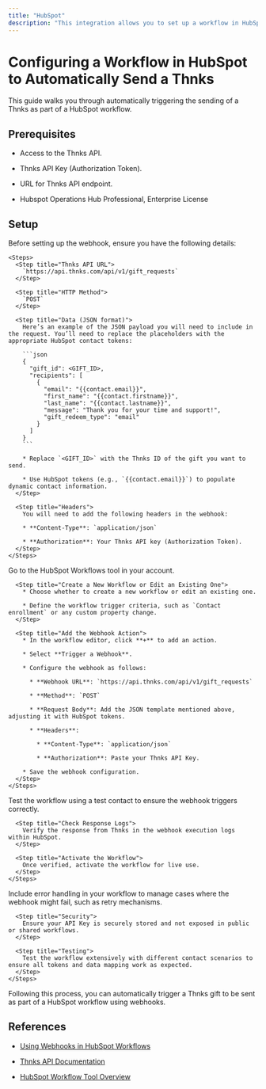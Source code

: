 ```yaml
---
title: "HubSpot"
description: "This integration allows you to set up a workflow in HubSpot that automatically triggers sending a Thnks through an action. By leveraging the Thnks API, it enables personalized appreciation messages to be sent to contacts based on workflow criteria, using dynamic data from HubSpot."
---
```


# Configuring a Workflow in HubSpot to Automatically Send a Thnks

This guide walks you through automatically triggering the sending of a Thnks as part of a HubSpot workflow.

## Prerequisites

* Access to the Thnks API.

* Thnks API Key (Authorization Token).

* URL for Thnks API endpoint.

* Hubspot Operations Hub Professional, Enterprise License

## Setup

<Steps>
  <Step title="Prepare Webhook Data">
    Before setting up the webhook, ensure you have the following details:

    <Steps>
      <Step title="Thnks API URL">
        `https://api.thnks.com/api/v1/gift_requests`
      </Step>

      <Step title="HTTP Method">
        `POST`
      </Step>

      <Step title="Data (JSON format)">
        Here’s an example of the JSON payload you will need to include in the request. You’ll need to replace the placeholders with the appropriate HubSpot contact tokens:

        ```json
        {  
          "gift_id": <GIFT_ID>,  
          "recipients": [  
            {  
              "email": "{{contact.email}}",  
              "first_name": "{{contact.firstname}}",  
              "last_name": "{{contact.lastname}}",  
              "message": "Thank you for your time and support!",  
              "gift_redeem_type": "email"  
            }  
          ]  
        }  
        ```

        * Replace `<GIFT_ID>` with the Thnks ID of the gift you want to send.

        * Use HubSpot tokens (e.g., `{{contact.email}}`) to populate dynamic contact information.
      </Step>

      <Step title="Headers">
        You will need to add the following headers in the webhook:

        * **Content-Type**: `application/json`

        * **Authorization**: Your Thnks API key (Authorization Token).
      </Step>
    </Steps>
  </Step>

  <Step title="Create a Workflow in HubSpot">
    <Steps>
      <Step title="Log into HubSpot and navigate to Workflows">
        Go to the HubSpot Workflows tool in your account.
      </Step>

      <Step title="Create a New Workflow or Edit an Existing One">
        * Choose whether to create a new workflow or edit an existing one.

        * Define the workflow trigger criteria, such as `Contact enrollment` or any custom property change.
      </Step>

      <Step title="Add the Webhook Action">
        * In the workflow editor, click **+** to add an action.

        * Select **Trigger a Webhook**.

        * Configure the webhook as follows:

          * **Webhook URL**: `https://api.thnks.com/api/v1/gift_requests`

          * **Method**: `POST`

          * **Request Body**: Add the JSON template mentioned above, adjusting it with HubSpot tokens.

          * **Headers**:

            * **Content-Type**: `application/json`

            * **Authorization**: Paste your Thnks API Key.

        * Save the webhook configuration.
      </Step>
    </Steps>
  </Step>

  <Step title="Test and Activate the Workflow">
    <Steps>
      <Step title="Run a Test">
        Test the workflow using a test contact to ensure the webhook triggers correctly.
      </Step>

      <Step title="Check Response Logs">
        Verify the response from Thnks in the webhook execution logs within HubSpot.
      </Step>

      <Step title="Activate the Workflow">
        Once verified, activate the workflow for live use.
      </Step>
    </Steps>
  </Step>

  <Step title="Best Practices">
    <Steps>
      <Step title="Error Handling">
        Include error handling in your workflow to manage cases where the webhook might fail, such as retry mechanisms.
      </Step>

      <Step title="Security">
        Ensure your API Key is securely stored and not exposed in public or shared workflows.
      </Step>

      <Step title="Testing">
        Test the workflow extensively with different contact scenarios to ensure all tokens and data mapping work as expected.
      </Step>
    </Steps>
  </Step>
</Steps>

Following this process, you can automatically trigger a Thnks gift to be sent as part of a HubSpot workflow using webhooks.

## References

* [Using Webhooks in HubSpot Workflows](https://knowledge.hubspot.com/workflows/how-do-i-use-webhooks-with-hubspot-workflows)

* [Thnks API Documentation](https://thnks.com/developers/api-docs)

* [HubSpot Workflow Tool Overview](https://knowledge.hubspot.com/workflows/create-workflows)